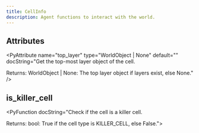 ```yaml
---
title: CellInfo
description: Agent functions to interact with the world.
---
```



## Attributes

<PyAttribute name="type" type="CellType" default="cell_type" docString="The type of the cell." />

<PyAttribute name="location" type="Location" default="location if location is not None else Location(-1, -1)" docString="The coordinates of the cell." />

<PyAttribute name="move_cost" type="int" default="move_cost" docString="The movement cost to traverse this cell." />

<PyAttribute name="agents" type="list[int]" default="agents if agents is not None else []" docString="List of agent IDs currently in this cell." />

<PyAttribute name="layers" type="list[WorldObject]" default="layers" docString="Stack of world objects present in the cell, ordered by layer." />

<PyAttribute name="top_layer" type="WorldObject | None" default="" docString="Get the top-most layer object of the cell.

Returns:
    WorldObject | None: The top layer object if layers exist, else None." />


## is_killer_cell

<PyFunction docString="Check if the cell is a killer cell.

Returns:
    bool: True if the cell type is KILLER_CELL, else False.">
<PyParameter name="self" type="None">
  
</PyParameter>
<PyFunctionReturn type="bool">

</PyFunctionReturn>
</PyFunction>